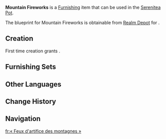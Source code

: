 {{Furnishing Infobox
|id             = 363510
|image          = Item Mountain Fireworks.png
|category       = Ornaments
|subcategory    = Potted Plant
|quality        = 3
|adeptal_energy = 60
|load           = 169
|reduced_load   = 127
|description    = A potted plant with vivid, fresh orange flowers that comes in a pot shaped like a mountain range. It gained its name from being the spitting image of fire and can be found within the [[Stadium of the Sacred Flame]]. However, unlike its eponym, which indicates a certain transience, these flowers stay in bloom for a long time indeed. They also possess great resilience against bug infestation and drought, making them perfect for newcomers to the art of gardening.
|blueprint      = Realm Depot
}}
'''Mountain Fireworks''' is a [[Furnishing]] item that can be used in the [[Serenitea Pot]].

The blueprint for Mountain Fireworks is obtainable from [[Realm Depot]] for {{Item|Realm Currency|30|x=160}}.

==Creation==
First time creation grants {{Item|Trust|24|x=60}}.
{{Recipe
|type = Creation
|time = 14h
|Flammabomb Wood = 4
|White Iron Chunk = 4
|sort = Flammabomb Wood;White Iron Chunk
}}

==Furnishing Sets==
{{Craft Usage}}

==Other Languages==
{{Other Languages
|en       = Mountain Fireworks
|zhs      = 「山峦的焰火」
|zhs_rm   = 
|zht      = 「山巒的焰火」
|zht_rm   = 
|zh_tl    = 
|ja       = 「山々の花火」
|ja_rm    = "Yamayama no Hanabi"
|ja_tl    = "Mountain Fireworks"
|ko       = 「산맥의 불꽃」
|ko_tl    = 
|es       = Montaña de fuegos artificiales
|es_tl    = Mountain of Fireworks
|fr       = « Feux d'artifice des montagnes »
|fr_tl    = "Mountain Fireworks"
|ru       = Горные фейерверки
|ru_tl    = 
|th       = "เพลิงผลาญม่านภูผา"
|th_rm    = 
|th_tl    = 
|vi       = Pháo Hoa Trên Núi
|vi_tl    = 
|de       = „Feuerwerk der Berge“
|de_tl    = "Mountains' Fireworks"
|id       = "Kembang Api di Pegunungan"
|id_tl    = "Fireworks in the Mountain"
|pt       = Fogos de Artifício das Montanhas
|pt_tl    = 
|tr       = Dağ Havai Fişekleri
|tr_tl    = 
|it       = Fuochi d'artificio di montagna
|it_tl    = 
}}

==Change History==
{{Change History|5.1}}

==Navigation==
{{Furnishing Navbox|interior}}

[[fr:« Feux d'artifice des montagnes »]]